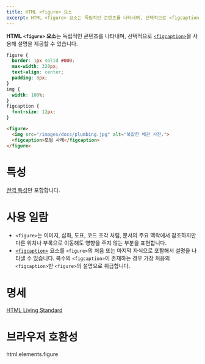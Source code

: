 ```yaml
---
title: HTML <figure> 요소
excerpt: HTML <figure> 요소는 독립적인 콘텐츠를 나타내며, 선택적으로 <figcaption>을 사용해 설명을 제공할 수 있습니다.
---
```


**HTML `<figure>` 요소**는 독립적인 콘텐츠를 나타내며, 선택적으로 [`<figcaption>`](./figcaption)을 사용해 설명을 제공할 수 있습니다.

<Demo height={260} />

```css name=demo sub
figure {
  border: 1px solid #000;
  max-width: 320px;
  text-align: center;
  padding: 8px;
}
img {
  width: 100%;
}
figcaption {
  font-size: 12px;
}
```
```html name=demo
<figure>
  <img src="/images/docs/plumbing.jpg" alt="복잡한 배관 사진.">
  <figcaption>모범 사례</figcaption>
</figure>
```

# 특성

[전역 특성](/docs/Web/HTML/Global_attributes)만 포함합니다.

# 사용 일람

- `<figure>`는 이미지, 삽화, 도표, 코드 조각 처럼, 문서의 주요 맥락에서 참조하지만 다른 위치나 부록으로 이동해도 영향을 주지 않는 부분을 표현합니다.
- [`<figcaption>`](./figcaption) 요소를 `<figure>`의 처음 또는 마지막 자식으로 포함해서 설명을 나타낼 수 있습니다. 복수의 `<figcaption>`이 존재하는 경우 가장 처음의 `<figcaption>`만 `<figure>`의 설명으로 취급합니다.

# 명세

[HTML Living Standard](https://html.spec.whatwg.org/multipage/semantics.html#the-figure-element)

# 브라우저 호환성

<BrowserCompat>html.elements.figure</BrowserCompat>
